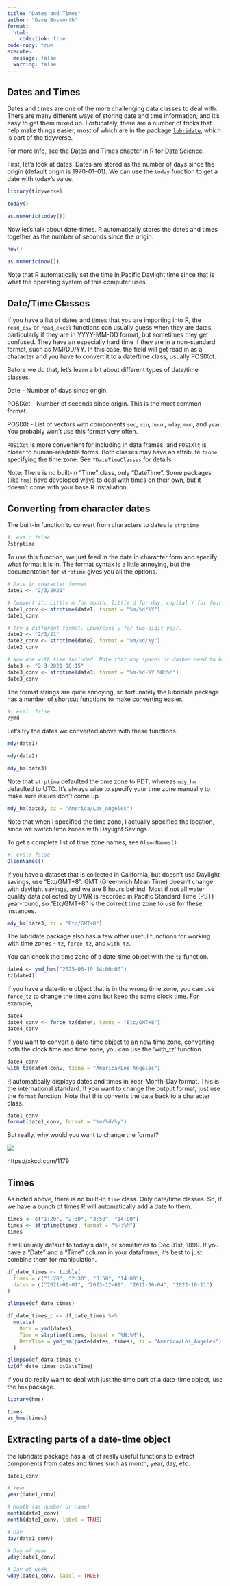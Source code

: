 ```yaml
---
title: "Dates and Times"
author: "Dave Bosworth"
format:
  html:
    code-link: true
code-copy: true
execute: 
  message: false
  warning: false
---
```


## Dates and Times

Dates and times are one of the more challenging data classes to deal with. There are many different ways of storing date and time information, and it's easy to get them mixed up. Fortunately, there are a number of tricks that help make things easier, most of which are in the package [`lubridate`](https://lubridate.tidyverse.org/index.html), which is part of the tidyverse.

For more info, see the Dates and Times chapter in [R for Data Science](https://r4ds.hadley.nz/datetimes.html).

First, let's look at dates. Dates are stored as the number of days since the origin (default origin is 1970-01-01). We can use the `today` function to get a date with today's value.

```r
library(tidyverse)

today()

as.numeric(today())
```

Now let's talk about date-times. R automatically stores the dates and times together as the number of seconds since the origin.

```r
now()

as.numeric(now())
```

Note that R automatically set the time in Pacific Daylight time since that is what the operating system of this computer uses.

## Date/Time Classes

If you have a list of dates and times that you are importing into R, the `read_csv` or `read_excel` functions can usually guess when they are dates, particularly if they are in YYYY-MM-DD format, but sometimes they get confused. They have an especially hard time if they are in a non-standard format, such as MM/DD/YY. In this case, the field will get read in as a character and you have to convert it to a date/time class, usually POSIXct.

Before we do that, let's learn a bit about different types of date/time classes.

Date - Number of days since origin.

POSIXct - Number of seconds since origin. This is the most common format.

POSIXlt - List of vectors with components `sec`, `min`, `hour`, `mday`, `mon`, and `year`. You probably won't use this format very often.

`POSIXct` is more convenient for including in data frames, and `POSIXlt` is closer to human-readable forms. Both classes may have an attribute `tzone`, specifying the time zone. See `?DateTimeClasses` for details.

Note: There is no built-in "Time" class, only "DateTime". Some packages (like `hms`) have developed ways to deal with times on their own, but it doesn't come with your base R installation.

## Converting from character dates

The built-in function to convert from characters to dates is `strptime`

```r
#| eval: false
?strptime
```

To use this function, we just feed in the date in character form and specify what format it is in. The format syntax is a little annoying, but the documentation for `strptime` gives you all the options.

```r
# Date in character format
date1 <- "2/3/2021"

# Convert it. Little m for month, little d for day, capital Y for four-digit year.
date1_conv <- strptime(date1, format = "%m/%d/%Y")
date1_conv
```

```r
# Try a different format. Lowercase y for two-digit year.
date2 <- "2/3/21"
date2_conv <- strptime(date2, format = "%m/%d/%y")
date2_conv
```

```r
# Now one with time included. Note that any spaces or dashes need to be the same in the format call as in your character vector.
date3 <- "2-3-2021 08:15"
date3_conv <- strptime(date3, format = "%m-%d-%Y %H:%M")
date3_conv
```

The format strings are quite annoying, so fortunately the lubridate package has a number of shortcut functions to make converting easier.

```r
#| eval: false
?ymd
```

Let's try the dates we converted above with these functions.

```r
mdy(date1)

mdy(date2)

mdy_hm(date3)
```

Note that `strptime` defaulted the time zone to PDT, whereas `mdy_hm` defaulted to UTC. It's always wise to specify your time zone manually to make sure issues don't come up.

```r
mdy_hm(date3, tz = "America/Los_Angeles")
```

Note that when I specified the time zone, I actually specified the location, since we switch time zones with Daylight Savings.

To get a complete list of time zone names, see `OlsonNames()`

```r
#| eval: false
OlsonNames()
```

If you have a dataset that is collected in California, but doesn't use Daylight savings, use "Etc/GMT+8". GMT (Greenwich Mean Time) doesn't change with daylight savings, and we are 8 hours behind. Most if not all water quality data collected by DWR is recorded in Pacific Standard Time (PST) year-round, so "Etc/GMT+8" is the correct time zone to use for these instances.

```r
mdy_hm(date3, tz = "Etc/GMT+8")
```

The lubridate package also has a few other useful functions for working with time zones - `tz`, `force_tz`, and `with_tz`. 

You can check the time zone of a date-time object with the `tz` function.

```r
date4 <- ymd_hms("2025-06-19 14:00:00")
tz(date4)
```

If you have a date-time object that is in the wrong time zone, you can use `force_tz` to change the time zone but keep the same clock time. For example,

```r
date4
date4_conv <- force_tz(date4, tzone = "Etc/GMT+8")
date4_conv 
```

If you want to convert a date-time object to an new time zone, converting both the clock time and time zone, you can use the 'with_tz' function.

```r
date4_conv
with_tz(date4_conv, tzone = "America/Los_Angeles")
```

R automatically displays dates and times in Year-Month-Day format. This is the international standard. If you want to change the output format, just use the `format` function. Note that this converts the date back to a character class.

```r
date1_conv
format(date1_conv, format = "%m/%d/%y")
```

But really, why would you want to change the format?

![](images/clipboard-3718936377.png)

https://xkcd.com/1179

## Times

As noted above, there is no built-in `time` class. Only date/time classes. So, if we have a bunch of times R will automatically add a date to them.

```r
times <- c("1:20", "2:30", "3:50", "14:00")
times <- strptime(times, format = "%H:%M")
times
```

It will usually default to today's date, or sometimes to Dec 31st, 1899. If you have a "Date" and a "Time" column in your dataframe, it's best to just combine them for manipulation.

```r
df_date_times <- tibble(
  times = c("1:20", "2:30", "3:50", "14:00"),
  dates = c("2021-01-01", "2023-12-01", "2011-06-04", "2022-10-11")
)

glimpse(df_date_times)

df_date_times_c <- df_date_times %>% 
  mutate(
    Date = ymd(dates), 
    Time = strptime(times, format = "%H:%M"),
    DateTime = ymd_hm(paste(dates, times), tz = "America/Los_Angeles")
  )

glimpse(df_date_times_c)
tz(df_date_times_c$DateTime)
```

If you do really want to deal with just the time part of a date-time object, use the `hms` package.

```r
library(hms)

times
as_hms(times)
```

## Extracting parts of a date-time object

the lubridate package has a lot of really useful functions to extract components from dates and times such as month, year, day, etc.

```r
date1_conv

# Year
year(date1_conv)

# Month (as number or name)
month(date1_conv)
month(date1_conv, label = TRUE)

# Day
day(date1_conv)

# Day of year
yday(date1_conv)

# Day of week
wday(date1_conv, label = TRUE)
```
